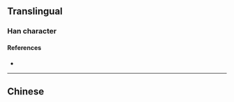 {{also|渙}}
{{character info/new}}
==Translingual==

===Han character===
{{Han char|rn=85|rad=水|as=07|sn=10|four=|canj=ENBK,XENBK|ids=⿰氵奂}}

====References====
* {{Han ref|kx=0627.311|hdz=31631.010|uh=6DA3|ud=28067}}

----

==Chinese==
{{zh-see|渙}}